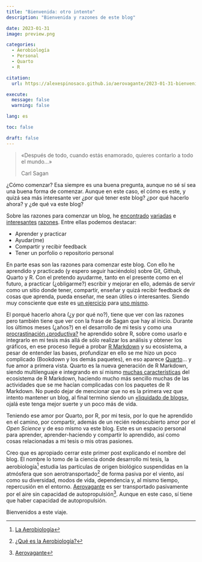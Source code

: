 ```yaml
---
title: "Bienvenida: otro intento"
description: "Bienvenida y razones de este blog"

date: 2023-01-31
image: preview.png

categories:
  - Aerobiología
  - Personal
  - Quarto
  - R

citation: 
  url: https://alexespinosaco.github.io/aerovagante/2023-01-31-bienvenida/

execute: 
  message: false
  warning: false

lang: es

toc: false

draft: false
---
```


> «Después de todo, cuando estás enamorado, quieres contarlo a todo el mundo...»
>
> Carl Sagan

¿Cómo comenzar? Esa siempre es una buena pregunta, aunque no sé sí sea una buena forma de comenzar. Aunque en este caso, el cómo es este, y quizá sea más interesante ver ¿por qué tener este blog? ¿por qué hacerlo ahora? y ¿de qué va este blog?

Sobre las razones para comenzar un blog, he [encontrado](https://ivelasq.quarto.pub/building-a-blog-with-quarto/intro/why-blog/) [variadas](http://varianceexplained.org/r/start-blog/) e [interesantes](https://medium.com/@racheltho/why-you-yes-you-should-blog-7d2544ac1045) [razones](https://blogs.shmuhammad.com/blog/whyblog/whyblog.html#fn2). Entre ellas podemos destacar:

-   Aprender y practicar
-   Ayudar(me)
-   Compartir y recibir feedback
-   Tener un porfolio o repositorio personal

En parte esas son las razones para comenzar este blog. Con ello he aprendido y practicado (y espero seguir haciéndolo) sobre Git, Github, Quarto y R. Con el pretendo ayudarme, tanto en el presente como en el futuro, a practicar (¿obligarme?) escribir y mejorar en ello, además de servir como un sitio donde tener, compartir, enseñar y quizá recibir feedback de cosas que aprenda, pueda enseñar, me sean útiles o interesantes. Siendo muy consciente que este es [un ejercicio](https://jozef.io/r914-one-year-r-blogging/) para [uno mismo](https://albert-rapp.de/posts/13_quarto_blog_writing_guide/13_quarto_blog_writing_guide.html#writing-tips).

El porqué hacerlo ahora (¿y por qué no?), tiene que ver con las razones pero también tiene que ver con la frase de Sagan que hay al inicio. Durante los últimos meses (¿años?) en el desarrollo de mi tesis y como una [procrastinación ¿productiva?](http://www.structuredprocrastination.com) he aprendido sobre R, sobre como usarlo e integrarlo en mi tesis más allá de sólo realizar los análisis y obtener los gráficos, en ese proceso llegué a probar [R Markdown](https://rmarkdown.rstudio.com) y su ecosistema, a pesar de entender las bases, profundizar en ello se me hizo un poco complicado (Bookdown y los demás paquetes), en eso aparece [Quarto](https://quarto.org)… y fue amor a primera vista. Quarto es la nueva generación de R Markdown, siendo multilenguaje e integrando en sí mismo [muchas características](https://quarto.org/docs/gallery/) del ecosistema de R Markdown, haciendo mucho más sencillo muchas de las actividades que se me hacían complicadas con los paquetes de R Markdown. No puedo dejar de mencionar que no es la primera vez que intento mantener un blog, al final termino siendo un [«liquidado de blogs»](https://perezp44.github.io/taller.primer.blog/taller/slides.html#/sobre-mi-pedro-j.-pérez), ojalá este tenga mejor suerte y un poco más de vida.

Teniendo ese amor por Quarto, por R, por mi tesis, por lo que he aprendido en el camino, por compartir, además de un recién redescubierto amor por el *Open Science* y de eso mismo va este blog. Este es un espacio personal para aprender, aprender-haciendo y compartir lo aprendido, así como cosas relacionadas a mi tesis o mis otras pasiones. 

Creo que es apropiado cerrar este primer post explicando el nombre del blog. El nombre lo tomo de la ciencia donde desarrollo mi tesis, la aerobiología[^1] estudia las partículas de origen biológico suspendidas en la atmósfera que son aerotransportado[^2] de forma pasiva por el viento, así como su diversidad, modos de vida, dependencia y, al mismo tiempo, repercusión en el entorno.
[Aerovagante](https://alexespinosaco.github.io/aerovagante.html) es ser transportado pasivamente por el aire sin capacidad de autopropulsión[^3]. Aunque en este caso, sí tiene que haber capacidad de autopropulsión.

Bienvenidos a este viaje.

[^1]: [La Aerobiología](https://www.uco.es/aerobiologia/aerobiologia/aerobiologia.html)
[^2]: [¿Qué es la Aerobiología?](https://aerobiologia.cat/pia/es/introduction)
[^3]: [Aerovagante](https://www.plantasyhongos.es/glosario/aerovagante.htm)